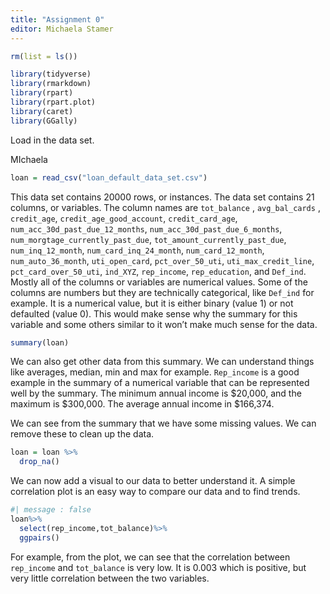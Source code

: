 ```yaml
---
title: "Assignment 0"
editor: Michaela Stamer
---
```


```r
rm(list = ls())
```

```r
library(tidyverse)
library(rmarkdown)
library(rpart)
library(rpart.plot)
library(caret)
library(GGally)
```

Load in the data set.

MIchaela

```r
loan = read_csv("loan_default_data_set.csv")
```

This data set contains 20000 rows, or instances. The data set contains 21 columns, or variables. The column names are `tot_balance` , `avg_bal_cards` , `credit_age`, `credit_age_good_account`, `credit_card_age`, `num_acc_30d_past_due_12_months`, `num_acc_30d_past_due_6_months`, `num_morgtage_currently_past_due`, `tot_amount_currently_past_due`, `num_inq_12_month`, `num_card_inq_24_month`, `num_card_12_month`, `num_auto_36_month`, `uti_open_card`, `pct_over_50_uti`, `uti_max_credit_line`, `pct_card_over_50_uti`, `ind_XYZ`, `rep_income`, `rep_education`, and `Def_ind`. Mostly all of the columns or variables are numerical values. Some of the columns are numbers but they are technically categorical, like `Def_ind` for example. It is a numerical value, but it is either binary (value 1) or not defaulted (value 0). This would make sense why the summary for this variable and some others similar to it won't make much sense for the data.

```r
summary(loan)
```

We can also get other data from this summary. We can understand things like averages, median, min and max for example. `Rep_income` is a good example in the summary of a numerical variable that can be represented well by the summary. The minimum annual income is \$20,000, and the maximum is \$300,000. The average annual income in \$166,374.

We can see from the summary that we have some missing values. We can remove these to clean up the data.

```r
loan = loan %>%
  drop_na()
```

We can now add a visual to our data to better understand it. A simple correlation plot is an easy way to compare our data and to find trends.

```r
#| message : false
loan%>%
  select(rep_income,tot_balance)%>%
  ggpairs()
```

For example, from the plot, we can see that the correlation between `rep_income` and `tot_balance` is very low. It is 0.003 which is positive, but very little correlation between the two variables.
